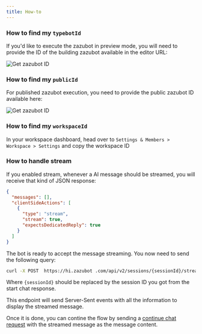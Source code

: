 ```yaml
---
title: How-to
---
```


### How to find my `typebotId`

If you'd like to execute the zazubot in preview mode, you will need to provide the ID of the building zazubot available in the editor URL:

<Frame>
  <img src="/images/api/typebotId.png" alt="Get zazubot  ID" />
</Frame>

### How to find my `publicId`

For published zazubot execution, you need to provide the public zazubot ID available here:

<img src="/images/api/publicId.png" alt="Get zazubot  ID" />

### How to find my `workspaceId`

In your workspace dashboard, head over to `Settings & Members > Workspace > Settings` and copy the workspace ID

### How to handle stream

If you enabled stream, whenever a AI message should be streamed, you will receive that kind of JSON response:

```json
{
  "messages": [],
  "clientSideActions": [
    {
      "type": "stream",
      "stream": true,
      "expectsDedicatedReply": true
    }
  ]
}
```

The bot is ready to accept the message streaming. You now need to send the following query:

```sh
curl -X POST  https://hi.zazubot .com/api/v2/sessions/{sessionId}/streamMessage
```

Where `{sessionId}` should be replaced by the session ID you got from the start chat response.

This endpoint will send Server-Sent events with all the information to display the streamed message.

Once it is done, you can contine the flow by sending a [continue chat request](./chat/continue-chat) with the streamed message as the message content.
